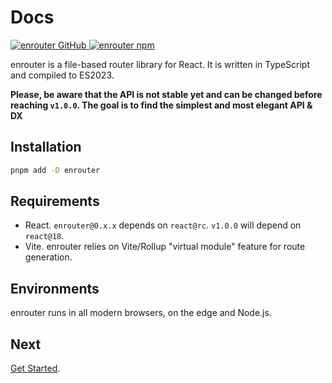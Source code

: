 # Docs

<div className="mt-8 flex gap-4">
  <a href="https://github.com/eu-ge-ne/enrouter">
    <img
      alt="enrouter GitHub"
      src="https://img.shields.io/github/package-json/v/eu-ge-ne/enrouter?label=github"
    />
  </a>
  <a href="https://www.npmjs.com/package/enrouter">
    <img alt="enrouter npm" src="https://img.shields.io/npm/v/enrouter" />
  </a>
</div>

enrouter is a file-based router library for React. It is written in TypeScript
and compiled to ES2023.

**Please, be aware that the API is not stable yet and can be changed before
reaching `v1.0.0`.
The goal is to find the simplest and most elegant API & DX**

## Installation

```bash
pnpm add -D enrouter
```

## Requirements

- React. `enrouter@0.x.x` depends on `react@rc`.
  `v1.0.0` will depend on `react@18`.
- Vite. enrouter relies on Vite/Rollup "virtual module" feature for route
  generation.

## Environments

enrouter runs in all modern browsers, on the edge and Node.js.

## Next

[Get Started](/docs/start).

